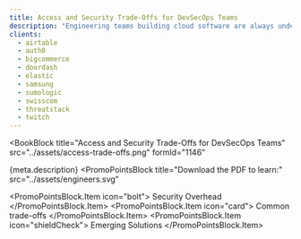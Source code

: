 ```yaml
---
title: Access and Security Trade-Offs for DevSecOps Teams
description: "Engineering teams building cloud software are always under pressure to deliver new features, fix bugs, and improve performance. To move quickly, engineers need access to computing resources: Kubernetes clusters, individual servers, databases, monitoring dashboards, and so on. But, to a security professional, all of these resources represent an ever-growing attack surface area. Just think how many attack vectors exist in a production database: an attacker can get SSH access to a database machine via a compromised key, a Kubernetes API, a compromised web UI, or even via the database’s own remote protocol."
clients:
  - airtable
  - auth0
  - bigcommerce
  - doordash
  - elastic
  - samsung
  - sumologic
  - swisscom
  - threatstack
  - twitch
---
```



<BookBlock
  title="Access and Security Trade-Offs for DevSecOps Teams"
  src="../assets/access-trade-offs.png"
  formId="1146"
>
  {meta.description}
</BookBlock>
<PromoPointsBlock
  title="Download the PDF to learn:"
  src="../assets/engineers.svg"
>
  <PromoPointsBlock.Item icon="bolt">
    Security Overhead
  </PromoPointsBlock.Item>
  <PromoPointsBlock.Item icon="card">
    Common trade-offs
  </PromoPointsBlock.Item>
  <PromoPointsBlock.Item icon="shieldCheck">
    Emerging Solutions
  </PromoPointsBlock.Item>
</PromoPointsBlock>
<ClientsList clients={meta.clients} contrasted />
